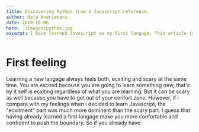 ```yaml
---
title: Discovering Python from a Javascript reference.
author: Haja Andriamaro
date: 2019-10-06
hero: ./images/python.jpg
excerpt: I have learned Javascript as my first langage. This article is about my first week in discovering Python few months dow the line.
---
```


# First feeling 

Learning a new langage always feels both, ecxiting and scary at the same time. You are excited because you are going to learn something new, that's by 
it self is ecxiting regardless of what you are learning. But it can be scary as well because you have to get out of
your confort zone. However, if i compare with my feelings when i decided to learn Javascript, the "ecxitment" part was much more dominent than the scary part.
I guess that having already learned a first langage make you more confortable and confident to push the boundary. 
So if you already have 
